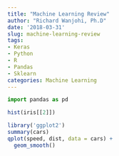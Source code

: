 ```yaml
---
title: "Machine Learning Review"
author: "Richard Wanjohi, Ph.D"
date: '2018-03-31'
slug: machine-learning-review
tags:
- Keras
- Python
- R
- Pandas
- Sklearn
categories: Machine Learning
---
```


```python
import pandas as pd
```

```r
hist(iris[[2]])
```

```r

library('ggplot2')
summary(cars)
qplot(speed, dist, data = cars) +
  geom_smooth()

```
